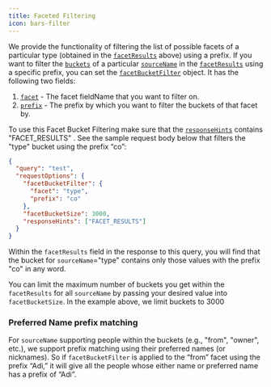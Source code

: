 ```yaml
---
title: Faceted Filtering
icon: bars-filter
---
```


We provide the functionality of filtering the list of possible facets of a particular type (obtained in the [`facetResults`](/api/client-api/search/search#response-facetresults) above) using a prefix. If you want to filter the [`buckets`](/api/client-api/search/search#response-facetresults-buckets) of a particular [`sourceName`](/api/client-api/search/search#response-facetresults-sourcename) in the [`facetResults`](/api/client-api/search/search#response-facetresults) using a specific prefix, you can set the [`facetBucketFilter`](/api/client-api/search/search#request-requestoptions-facetbucketfilter) object. It has the following two fields:

1. [`facet`](/api/client-api/search/search#request-requestoptions-facetbucketfilter-facet) - The facet fieldName that you want to filter on.
2. [`prefix`](/api/client-api/search/search#request-requestoptions-facetbucketfilter-prefix) - The prefix by which you want to filter the buckets of that facet by.

To use this Facet Bucket Filtering make sure that the [`responseHints`](/api/client-api/search/search#request-requestoptions-responsehints) contains "FACET_RESULTS" . See the sample request body below that filters the "type" bucket using the prefix “co”:

```json
{
  "query": "test",
  "requestOptions": {
    "facetBucketFilter": {
      "facet": "type",
      "prefix": "co"
    },
    "facetBucketSize": 3000,
    "responseHints": ["FACET_RESULTS"]
  }
}
```

Within the `facetResults` field in the response to this query, you will find that the bucket for `sourceName`="type" contains only those values with the prefix "co" in any word.

You can limit the maximum number of buckets you get within the `facetResults` for all `sourceName` by passing your desired value into `facetBucketSize`. In the example above, we limit buckets to 3000

### Preferred Name prefix matching

For `sourceName` supporting people within the buckets (e.g., "from", "owner", etc.), we support prefix matching using their preferred names (or nicknames). So if `facetBucketFilter` is applied to the “from” facet using the prefix “Adi,” it will give all the people whose either name or preferred name has a prefix of “Adi”.
